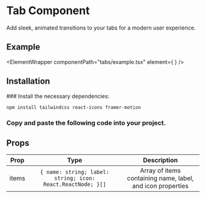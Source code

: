 


# Tab Component

Add sleek, animated transitions to your tabs for a modern user experience.

## Example

<ElementWrapper
  componentPath="tabs/example.tsx"
  element={
    <ElementPreviewWrapper>
      <Example />
    </ElementPreviewWrapper>
  }
/>

## Installation

<Steps>
### Install the necessary dependencies:

```bash copy
npm install tailwindcss react-icons framer-motion
```

### Copy and paste the following code into your project.

<CodeWrapper codePath="/tabs/Tab.tsx" />

</Steps>

## Props

| Prop  | Type                                              | Description         |
| :---: | :-----------------------------------------------: | :-----------------: |
| items | `{ name: string; label: string; icon: React.ReactNode; }[]` | Array of items containing name, label, and icon properties |


